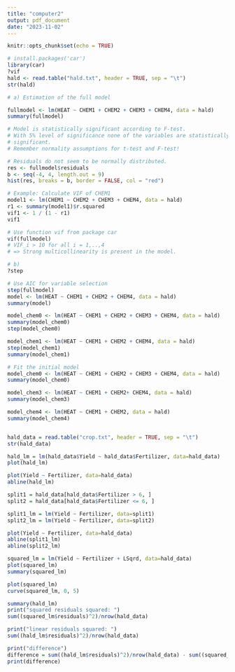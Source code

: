 ```yaml
---
title: "computer2"
output: pdf_document
date: "2023-11-02"
---
```


```r
knitr::opts_chunk$set(echo = TRUE)
```

```r

# install.packages('car')
library(car)
?vif
hald <- read.table("hald.txt", header = TRUE, sep = "\t")
str(hald)

# a) Estimation of the full model

fullmodel <- lm(HEAT ~ CHEM1 + CHEM2 + CHEM3 + CHEM4, data = hald)
summary(fullmodel)

# Model is statistically significant according to F-test.
# With 5% level of significance none of the variables are statistically
# significant.
# Remember normality assumptions for t-test and F-test!

# Residuals do not seem to be normally distributed.
res <- fullmodel$residuals
b <- seq(-4, 4, length.out = 9)
hist(res, breaks = b, border = FALSE, col = "red")

# Example: Calculate VIF of CHEM1
model1 <- lm(CHEM1 ~ CHEM2 + CHEM3 + CHEM4, data = hald)
r1 <- summary(model1)$r.squared
vif1 <- 1 / (1 - r1)
vif1

# Use function vif from package car
vif(fullmodel)
# VIF_i > 10 for all i = 1,..,4
# => Strong multicollinearity is present in the model.

```

```r
# b) 
?step

# Use AIC for variable selection
step(fullmodel)
model <- lm(HEAT ~ CHEM1 + CHEM2 + CHEM4, data = hald)
summary(model)
```

```r
model_chem0 <- lm(HEAT ~ CHEM1 + CHEM2 + CHEM3 + CHEM4, data = hald)
summary(model_chem0)
step(model_chem0)
```

```r
model_chem1 <- lm(HEAT ~ CHEM1 + CHEM2 + CHEM4, data = hald)
step(model_chem1)
summary(model_chem1)
```

```r
# Fit the initial model
model_chem0 <- lm(HEAT ~ CHEM1 + CHEM2 + CHEM3 + CHEM4, data = hald)
summary(model_chem0)
```

```r
model_chem3 <- lm(HEAT ~ CHEM1 + CHEM2+ CHEM4, data = hald)
summary(model_chem3)
```

```r
model_chem4 <- lm(HEAT ~ CHEM1 + CHEM2, data = hald)
summary(model_chem4)
```

```r

```

```r
hald_data = read.table("crop.txt", header = TRUE, sep = "\t")
str(hald_data)

```

```r
hald_lm = lm(hald_data$Yield ~ hald_data$Fertilizer, data=hald_data)
plot(hald_lm)
```

```r
plot(Yield ~ Fertilizer, data=hald_data)
abline(hald_lm)
```

```r
split1 = hald_data[hald_data$Fertilizer > 6, ]
split2 = hald_data[hald_data$Fertilizer <= 6, ]
```

```r
split1_lm = lm(Yield ~ Fertilizer, data=split1)
split2_lm = lm(Yield ~ Fertilizer, data=split2)
```

```r
plot(Yield ~ Fertilizer, data=hald_data)
abline(split1_lm)
abline(split2_lm)
```

```r
squared_lm = lm(Yield ~ Fertilizer + LSqrd, data=hald_data)
plot(squared_lm)
summary(squared_lm)
```
```r
plot(squared_lm)
curve(squared_lm, 0, 5)
```

```r
summary(hald_lm)
print("squared residuals squared: ")
sum((squared_lm$residuals)^2)/nrow(hald_data)

print("linear residuals squared: ")
sum((hald_lm$residuals)^2)/nrow(hald_data)

print("difference")
difference = sum((hald_lm$residuals)^2)/nrow(hald_data) - sum((squared_lm$residuals)^2)/nrow(hald_data)
print(difference)

```
